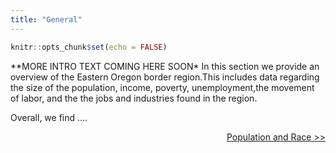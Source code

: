 ---
title: "General"
---

```{r setup, include=FALSE}
knitr::opts_chunk$set(echo = FALSE)
```

**MORE INTRO TEXT COMING HERE SOON*
In this section we provide an overview of the Eastern Oregon border region.This includes data regarding the size of the population, income, poverty, unemployment,the movement of labor, and the the jobs and industries found in the region.     


Overall, we find ....


<p style="text-align:right">
<a href="https://eobed-dspg.github.io/populationPage.html">Population and Race >> </a></p>